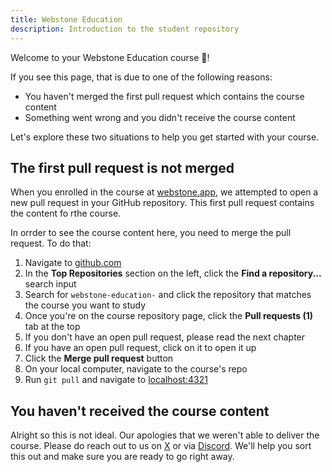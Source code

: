 ```yaml
---
title: Webstone Education
description: Introduction to the student repository
---
```


Welcome to your Webstone Education course 👋!

If you see this page, that is due to one of the following reasons:

* You haven't merged the first pull request which contains the course content
* Something went wrong and you didn't receive the course content

Let's explore these two situations to help you get started with your course.

## The first pull request is not merged

When you enrolled in the course at [webstone.app](https://webstone.app), we attempted to open a new pull request in your GitHub repository. This first pull request contains the content fo rthe course.

In orrder to see the course content here, you need to merge the pull request. To do that:
1. Navigate to [github.com](https://github.com)
1. In the **Top Repositories** section on the left, click the **Find a repository...** search input
1. Search for `webstone-education-` and click the repository that matches the course you want to study
1. Once you're on the course repository page, click the **Pull requests (1)** tab at the top
1. If you don't have an open pull request, please read the next chapter
1. If you have an open pull request, click on it to open it up
1. Click the **Merge pull request** button
1. On your local computer, navigate to the course's repo
1. Run `git pull` and navigate to [localhost:4321](http://localhost:4321/)

## You haven't received the course content

Alright so this is not ideal. Our apologies that we weren't able to deliver the course. Please do reach out to us on [X](https://x.com) or via [Discord](https://discord.gg/dt583vtkeZ). We'll help you sort this out and make sure you are ready to go right away.
